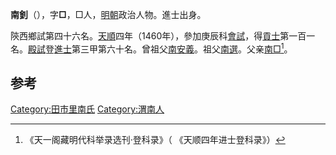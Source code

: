 '''南釗'''（{{bd|？||？}}），字'''□'''，□人，[[明朝|明朝]]政治人物。進士出身。

陝西鄉試第四十六名。[[天顺_(明朝)|天順]]四年（1460年），參加庚辰科[[會試|會試]]，得[[貢士|貢士]]第一百一名。[[殿試|殿試]]登[[進士|進士]]第三甲第六十名。曾祖父[[南安義|南安義]]。祖父[[南選|南選]]。父亲[[南□|南□]]<ref>《天一阁藏明代科举录选刊·登科录》（ 《天顺四年进士登科录》）</ref>。

==参考==
{{reflist}}
{{明朝人物小作品}}
{{天順四年庚辰科殿試金榜}}

[[Category:田市里南氏|Category:田市里南氏]]
[[Category:渭南人|Category:渭南人]]